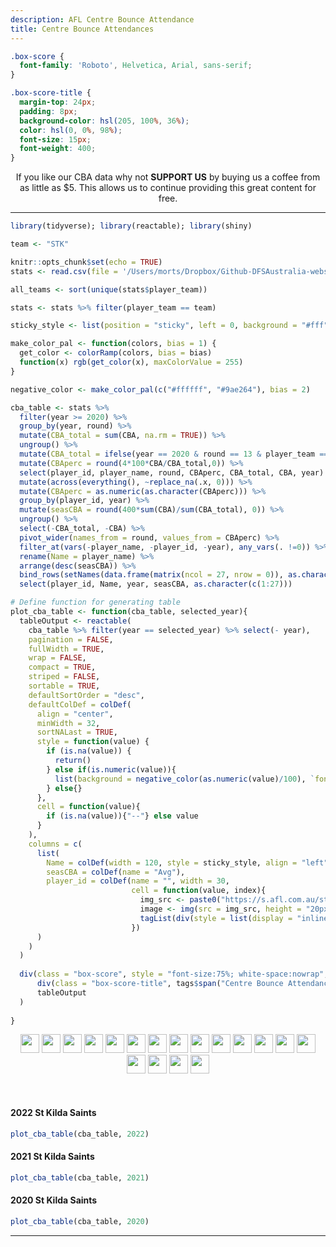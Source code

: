 ```yaml
---
description: AFL Centre Bounce Attendance
title: Centre Bounce Attendances
---
```


```css
.box-score {
  font-family: 'Roboto', Helvetica, Arial, sans-serif;
}

.box-score-title {
  margin-top: 24px;
  padding: 8px;
  background-color: hsl(205, 100%, 36%);
  color: hsl(0, 0%, 98%);
  font-size: 15px;
  font-weight: 400;
}

```

<center>
If you like our CBA data why not **SUPPORT US** by buying us a coffee from as little as $5. This allows us to continue providing this great content for free.

<script type='text/javascript' src='https://storage.ko-fi.com/cdn/widget/Widget_2.js'></script><script type='text/javascript'>kofiwidget2.init('Buy a $5 Coffee', '#29abe0', 'E1E8C5INN');kofiwidget2.draw();</script> 
</center>

---

```r
library(tidyverse); library(reactable); library(shiny)

team <- "STK"

knitr::opts_chunk$set(echo = TRUE)
stats <- read.csv(file = '/Users/morts/Dropbox/Github-DFSAustralia-website/database/database-files/afl-database-2022.csv', stringsAsFactors = FALSE)

all_teams <- sort(unique(stats$player_team))

stats <- stats %>% filter(player_team == team)

sticky_style <- list(position = "sticky", left = 0, background = "#fff", zIndex = 1, borderRight = "1px solid #eee")

make_color_pal <- function(colors, bias = 1) {
  get_color <- colorRamp(colors, bias = bias)
  function(x) rgb(get_color(x), maxColorValue = 255)
}

negative_color <- make_color_pal(c("#ffffff", "#9ae264"), bias = 2)

cba_table <- stats %>%
  filter(year >= 2020) %>%
  group_by(year, round) %>%
  mutate(CBA_total = sum(CBA, na.rm = TRUE)) %>%
  ungroup() %>%
  mutate(CBA_total = ifelse(year == 2020 & round == 13 & player_team == "SYD", 52, CBA_total)) %>% # manual fix, AFL site missing a set of CBAs for Sydney : https://www.afl.com.au/news/490542/fantasy-secrets-to-success-every-clubs-cbas-for-r13
  mutate(CBAperc = round(4*100*CBA/CBA_total,0)) %>%
  select(player_id, player_name, round, CBAperc, CBA_total, CBA, year) %>%
  mutate(across(everything(), ~replace_na(.x, 0))) %>%
  mutate(CBAperc = as.numeric(as.character(CBAperc))) %>%
  group_by(player_id, year) %>%
  mutate(seasCBA = round(400*sum(CBA)/sum(CBA_total), 0)) %>%
  ungroup() %>%
  select(-CBA_total, -CBA) %>%
  pivot_wider(names_from = round, values_from = CBAperc) %>%
  filter_at(vars(-player_name, -player_id, -year), any_vars(. !=0)) %>%
  rename(Name = player_name) %>%
  arrange(desc(seasCBA)) %>%
  bind_rows(setNames(data.frame(matrix(ncol = 27, nrow = 0)), as.character(c(1:27)))) %>%
  select(player_id, Name, year, seasCBA, as.character(c(1:27)))

# Define function for generating table
plot_cba_table <- function(cba_table, selected_year){
  tableOutput <- reactable(
    cba_table %>% filter(year == selected_year) %>% select(- year),
    pagination = FALSE,
    fullWidth = TRUE,
    wrap = FALSE,
    compact = TRUE,
    striped = FALSE,
    sortable = TRUE,
    defaultSortOrder = "desc",
    defaultColDef = colDef(
      align = "center",
      minWidth = 32,
      sortNALast = TRUE,
      style = function(value) {
        if (is.na(value)) {
          return()
        } else if(is.numeric(value)){
          list(background = negative_color(as.numeric(value)/100), `font-weight` = "bold", border = ifelse(value > 0, "solid 1px", ""), `border-color` = ifelse(value > 0, "white", "")) 
        } else{}
      },
      cell = function(value){
        if (is.na(value)){"--"} else value
      }
    ),
    columns = c(
      list(
        Name = colDef(width = 120, style = sticky_style, align = "left", headerStyle = sticky_style),
        seasCBA = colDef(name = "Avg"),
        player_id = colDef(name = "", width = 30,
                           cell = function(value, index){
                             img_src <- paste0("https://s.afl.com.au/staticfile/AFL%20Tenant/AFL/Players/ChampIDImages/XLarge2022/", sub("CD_I", "", value), ".png?i10c=img.resize(width:108)")
                             image <- img(src = img_src, height = "20px", alt = "")
                             tagList(div(style = list(display = "inline-block", width = "30px"), image))
                           })
      )
    )
  )
  
  div(class = "box-score", style = "font-size:75%; white-space:nowrap",
      div(class = "box-score-title", tags$span("Centre Bounce Attendance %")),
      tableOutput
  )
  
}

```

<p align="center">
[![](https://www.zerohanger.com/images/team-flags/adelaide-crows.png){height=30px}](https://www.dfsaustralia.com/afl-cbas-ade/) [![](https://www.zerohanger.com/images/team-flags/brisbane-lions.png){height=30px}](https://www.dfsaustralia.com/afl-cbas-brl/) [![](https://www.zerohanger.com/images/team-flags/carlton-blues.png){height=30px}](https://www.dfsaustralia.com/afl-cbas-car/) [![](https://www.zerohanger.com/images/team-flags/collingwood-magpies.png){height=30px}](https://www.dfsaustralia.com/afl-cbas-col/) [![](https://www.zerohanger.com/images/team-flags/essendon-bombers.png){height=30px}](https://www.dfsaustralia.com/afl-cbas-ess/) [![](https://www.zerohanger.com/images/team-flags/fremantle-dockers.png){height=30px}](https://www.dfsaustralia.com/afl-cbas-fre/) [![](https://www.zerohanger.com/images/team-flags/gold-coast-suns.png){height=30px}](https://www.dfsaustralia.com/afl-cbas-gcs/) [![](https://www.zerohanger.com/images/team-flags/geelong-cats.png){height=30px}](https://www.dfsaustralia.com/afl-cbas-gee/) [![](https://www.zerohanger.com/images/team-flags/gws-giants.png){height=30px}](https://www.dfsaustralia.com/afl-cbas-gws/) [![](https://www.zerohanger.com/images/team-flags/hawthorn-hawks.png){height=30px}](https://www.dfsaustralia.com/afl-cbas-haw/) [![](https://www.zerohanger.com/images/team-flags/melbourne-demons.png){height=30px}](https://www.dfsaustralia.com/afl-cbas-mel/) [![](https://www.zerohanger.com/images/team-flags/north-melbourne-kangaroos.png){height=30px}](https://www.dfsaustralia.com/afl-cbas-nth/) [![](https://www.zerohanger.com/images/team-flags/port-adelaide-power.png){height=30px}](https://www.dfsaustralia.com/afl-cbas-pta/) [![](https://www.zerohanger.com/images/team-flags/richmond-tigers.png){height=30px}](https://www.dfsaustralia.com/afl-cbas-ric/) [![](https://www.zerohanger.com/images/team-flags/st-kilda-saints.png){height=30px}](https://www.dfsaustralia.com/afl-cbas-stk/) [![](https://www.zerohanger.com/images/team-flags/sydney-swans.png){height=30px}](https://www.dfsaustralia.com/afl-cbas-syd/) [![](https://www.zerohanger.com/images/team-flags/western-bulldogs.png){height=30px}](https://www.dfsaustralia.com/afl-cbas-wbd/) [![](https://www.zerohanger.com/images/team-flags/west-coast-eagles.png){height=30px}](https://www.dfsaustralia.com/afl-cbas-wce/)
</p>

<br />

#### 2022 St Kilda Saints
```r
plot_cba_table(cba_table, 2022)
```

#### 2021 St Kilda Saints
```r
plot_cba_table(cba_table, 2021)
```

#### 2020 St Kilda Saints
```r
plot_cba_table(cba_table, 2020)
```

---

